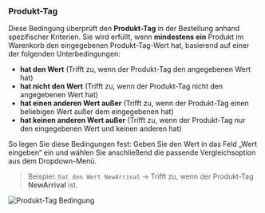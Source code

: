 ### Produkt-Tag

Diese Bedingung überprüft den **Produkt-Tag** in der Bestellung anhand spezifischer Kriterien. Sie wird erfüllt, wenn **mindestens ein** Produkt im Warenkorb den eingegebenen Produkt-Tag-Wert hat, basierend auf einer der folgenden Unterbedingungen:

- **hat den Wert** (Trifft zu, wenn der Produkt-Tag den angegebenen Wert hat)  
- **hat nicht den Wert** (Trifft zu, wenn der Produkt-Tag nicht den angegebenen Wert hat)  
- **hat einen anderen Wert außer** (Trifft zu, wenn der Produkt-Tag einen beliebigen Wert außer dem eingegebenen hat)  
- **hat keinen anderen Wert außer** (Trifft zu, wenn der Produkt-Tag nur den eingegebenen Wert und keinen anderen hat)  

So legen Sie diese Bedingungen fest: Geben Sie den Wert in das Feld „Wert eingeben“ ein und wählen Sie anschließend die passende Vergleichsoption aus dem Dropdown-Menü.  

> Beispiel: `hat den Wert NewArrival` → Trifft zu, wenn der Produkt-Tag **NewArrival** ist.  

<img
  src="/images/essentials/condition-sets/product-tag-has-value-of.webp"
  alt="Produkt-Tag Bedingung"
/>
